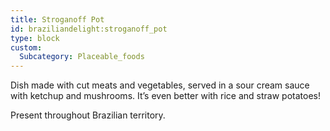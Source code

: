 ```yaml
---
title: Stroganoff Pot
id: braziliandelight:stroganoff_pot
type: block
custom:
  Subcategory: Placeable_foods
---
```


Dish made with cut meats and vegetables, served in a sour cream sauce with ketchup and mushrooms.
It’s even better with rice and straw potatoes!

Present throughout Brazilian territory.
